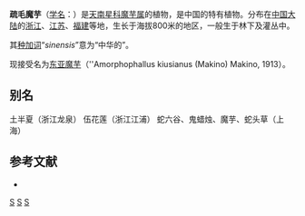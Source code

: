 {{Speciesbox
| genus = Amorphophallus
| species = sinensis
| authority = Belval, 1933
}}

'''疏毛魔芋'''（[[学名|学名]]：{{lang|la|''Amorphophallus sinensis''}}）是[[天南星科|天南星科]][[魔芋属|魔芋属]]的植物，是中国的特有植物。分布在[[中国大陆|中国大陆]]的[[浙江|浙江]]、[[江苏|江苏]]、[[福建|福建]]等地，生长于海拔800米的地区，一般生于林下及灌丛中。

其[[种加词|种加词]]“''sinensis''”意为“中华的”。

现接受名为[[东亚魔芋|东亚魔芋]]（''Amorphophallus kiusianus (Makino) Makino, 1913）。

== 别名 ==
土半夏（浙江龙泉） 伍花莲（浙江江浦） 蛇六谷、鬼蜡烛、魔芋、蛇头草（上海）

== 参考文献 ==
<div class="references-small">
* {{cite web| url =http://www.bioinfo.cn/db05/KmzwSpecies.php?action=view&id=927| title =疏毛魔芋| work =《中国高等植物数据库全库》| publisher =中国科学院微生物研究所| author =昆明植物研究所| accessdate =2009-02-21| deadurl =yes| archiveurl =https://web.archive.org/web/20160305044956/http://www.bioinfo.cn/db05/KmzwSpecies.php?action=view&id=927| archivedate =2016-03-05}}
</div>
{{Taxonbar|from=Q15225236}}

[[Category:魔芋属|S]]
[[Category:中国特有植物|S]]
[[Category:1933年描述的植物|S]]
